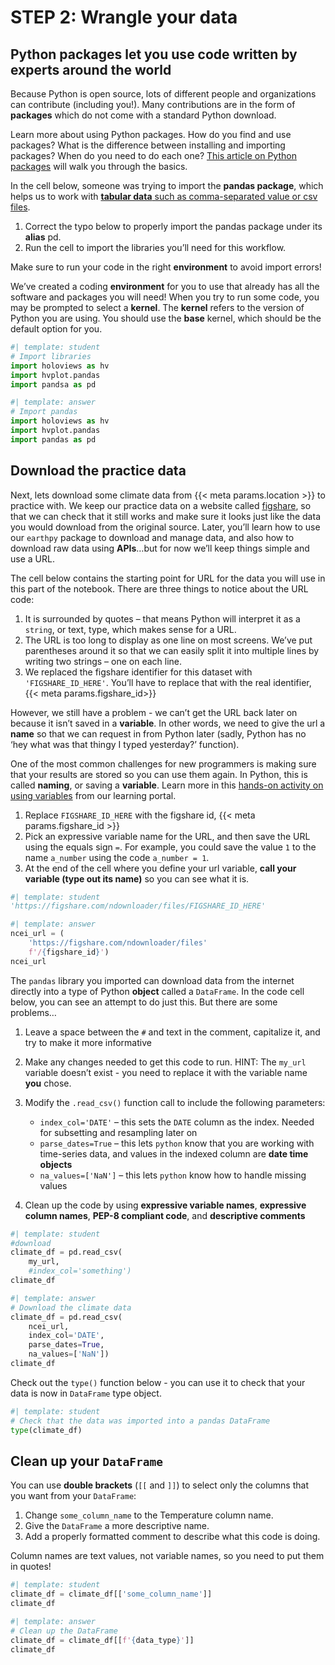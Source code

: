 # STEP 2: Wrangle your data

## Python **packages** let you use code written by experts around the world

Because Python is open source, lots of different people and organizations can contribute (including you!). Many contributions are in the form of **packages** which do not come with a standard Python download.

::: {.callout-read title="Packages need to be installed and imported."}
Learn more about using Python packages. How do you find and use packages? What is the difference between installing and importing packages? When do you need to do each one? [This article on Python packages](https://www.earthdatascience.org/courses/intro-to-earth-data-science/python-code-fundamentals/use-python-packages/) will walk you through the basics.
:::

In the cell below, someone was trying to import the **pandas package**, which helps us to work with [**tabular data** such as comma-separated value or csv files](https://www.earthdatascience.org/courses/intro-to-earth-data-science/file-formats/use-text-files/).

::: {.callout-task title="Import packages"}

  1. Correct the typo below to properly import the pandas package under its **alias** pd.
  2. Run the cell to import the libraries you'll need for this workflow.

:::

::: {.content-visible when-format="ipynb"}
:::: {.callout-warning}
Make sure to run your code in the right **environment** to avoid import errors!

We've created a coding **environment** for you to use that already has all the software and packages you will need! When you try to run some code, you may be prompted to select a **kernel**. The **kernel** refers to the version of Python you are using. You should use the **base** kernel, which should be the default option for you.
::::
:::

```python
#| template: student
# Import libraries
import holoviews as hv
import hvplot.pandas
import pandsa as pd
```

::: {.content-visible when-format="html"}
```python
#| template: answer
# Import pandas
import holoviews as hv
import hvplot.pandas
import pandas as pd
```
:::

## Download the practice data

Next, lets download some climate data from {{< meta params.location >}} to practice with. We keep our practice data on a website called [figshare](https://figshare.com), so that we can check that it still works and make sure it looks just like the data you would download from the original source. Later, you'll learn how to use our `earthpy` package to download and manage data, and also how to download raw data using **APIs**...but for now we'll keep things simple and use a URL.

The cell below contains the starting point for URL for the data you will use in this part of the notebook. There are three things to notice about the URL code:

  1. It is surrounded by quotes -- that means Python will interpret it as a `string`, or text, type, which makes sense for a URL.
  2. The URL is too long to display as one line on most screens. We've put parentheses around it so that we can easily split it into multiple lines by writing two strings -- one on each line.
  3. We replaced the figshare identifier for this dataset with `'FIGSHARE_ID_HERE'`. You'll have to replace that with the real identifier, {{< meta params.figshare_id>}}

However, we still have a problem - we can't get the URL back later on because it isn't saved in a **variable**. In other words, we need to give the url a **name** so that we can request in from Python later (sadly, Python has no 'hey what was that thingy I typed yesterday?' function).

::: {.callout-read title="Names/variables in Python"}
One of the most common challenges for new programmers is making sure that your results are stored so you can use them again. In Python, this is called **naming**, or saving a **variable**.  Learn more in this [hands-on activity on using variables](https://www.earthdatascience.org/courses/intro-to-earth-data-science/python-code-fundamentals/get-started-using-python/variables/) from our learning portal.
:::

::: {.callout-task title="Save the URL for later"}

  1. Replace `FIGSHARE_ID_HERE` with the figshare id, {{< meta params.figshare_id >}}
  2. Pick an expressive variable name for the URL, and then save the URL using the equals sign `=`. For example, you could save the value `1` to the name `a_number` using the code `a_number = 1`.
  3. At the end of the cell where you define your url variable, **call your variable (type out its name)** so you can see what it is.

:::

```python
#| template: student
'https://figshare.com/ndownloader/files/FIGSHARE_ID_HERE'
```

::: {.content-visible when-format="html"}
```python
#| template: answer
ncei_url = (
    'https://figshare.com/ndownloader/files'
    f'/{figshare_id}')
ncei_url
```
:::

The `pandas` library you imported can download data from the internet directly into a type of Python **object** called a `DataFrame`. In the code cell below, you can see an attempt to do just this. But there are some problems...

::: {.callout-task title="Fix some code!"}

  1. Leave a space between the `#` and text in the comment, capitalize it, and try to make it more informative
  2. Make any changes needed to get this code to run. HINT: The `my_url` variable doesn't exist - you need to replace it with the variable name **you** chose.
  3. Modify the `.read_csv()` function call to include the following parameters:

      + `index_col='DATE'` -- this sets the `DATE` column as the index. Needed for subsetting and resampling later on
      + `parse_dates=True` -- this lets `python` know that you are working with time-series data, and values in the indexed column are **date time objects**
      + `na_values=['NaN']` -- this lets `python` know how to handle missing values

  4. Clean up the code by using **expressive variable names**, **expressive column names**, **PEP-8 compliant code**, and **descriptive comments**

:::

```python
#| template: student
#download
climate_df = pd.read_csv(
    my_url,
    #index_col='something')
climate_df
```

::: {.content-visible when-format="html"}
```python
#| template: answer
# Download the climate data
climate_df = pd.read_csv(
    ncei_url,
    index_col='DATE',
    parse_dates=True,
    na_values=['NaN'])
climate_df
```
:::

:::{.callout-tip}
Check out the `type()` function below - you can use it to check that your data is now in `DataFrame` type object.
:::

```python
#| template: student
# Check that the data was imported into a pandas DataFrame
type(climate_df)
```

## Clean up your `DataFrame`

::: {.callout-task title="Get rid of unwanted columns"}
You can use **double brackets** (`[[` and `]]`) to select only the columns that you want from your `DataFrame`:

  1. Change `some_column_name` to the Temperature column name.
  2. Give the `DataFrame` a more descriptive name.
  3. Add a properly formatted comment to describe what this code is doing.

:::

::: {.callout-warning}
Column names are text values, not variable names, so you need to put them in quotes!
:::

```python
#| template: student
climate_df = climate_df[['some_column_name']]
climate_df
```

::: {.content-visible when-format="html"}
```python
#| template: answer
# Clean up the DataFrame
climate_df = climate_df[[f'{data_type}']]
climate_df
```
:::
